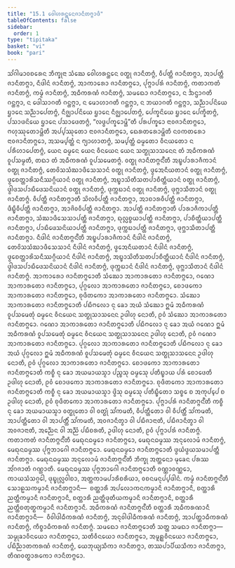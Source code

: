 ```yaml
---
title: "15.1 ᩅᩮᩤᩉᩁᨶ᩠ᨲᩮᨶᨩᩣᨶᩥᨲᨻ᩠ᨻᩣᨴᩥ"
tableOfContents: false
sidebar:
  order: 1
type: "tipitaka"
basket: "vi"
book: "pari"
---
```



<DynamicBreadcrumb />

<Division number="368" book="pari">

<Paragraph number="1836" book="pari">
ᩈᩘᨣᩤᨾᩣᩅᨧᩁᩮᨶ ᨽᩥᨠ᩠ᨡᩩᨶᩣ ᩈᩴᨥᩮ ᩅᩮᩤᩉᩁᨶ᩠ᨲᩮᨶ ᩅᨲ᩠ᨳᩩ ᨩᩣᨶᩥᨲᨻ᩠ᨻᩴ, ᩅᩥᨸᨲ᩠ᨲᩥ ᨩᩣᨶᩥᨲᨻ᩠ᨻᩣ, ᩋᩣᨸᨲ᩠ᨲᩥ ᨩᩣᨶᩥᨲᨻ᩠ᨻᩣ, ᨶᩥᨴᩤᨶᩴ ᨩᩣᨶᩥᨲᨻ᩠ᨻᩴ, ᩋᩣᨠᩣᩁᩮᩣ ᨩᩣᨶᩥᨲᨻ᩠ᨻᩮᩣ, ᨸᩩᨻ᩠ᨻᩣᨸᩁᩴ ᨩᩣᨶᩥᨲᨻ᩠ᨻᩴ, ᨠᨲᩣᨠᨲᩴ ᨩᩣᨶᩥᨲᨻ᩠ᨻᩴ, ᨠᨾ᩠ᨾᩴ ᨩᩣᨶᩥᨲᨻ᩠ᨻᩴ, ᩋᨵᩥᨠᩁᨱᩴ ᨩᩣᨶᩥᨲᨻ᩠ᨻᩴ, ᩈᨾᨳᩮᩣ ᨩᩣᨶᩥᨲᨻ᩠ᨻᩮᩣ, ᨶ ᨨᨶ᩠ᨴᩣᨣᨲᩥ ᨣᨶ᩠ᨲᨻ᩠ᨻᩣ, ᨶ ᨴᩮᩤᩈᩣᨣᨲᩥ ᨣᨶ᩠ᨲᨻ᩠ᨻᩣ, ᨶ ᨾᩮᩣᩉᩣᨣᨲᩥ ᨣᨶ᩠ᨲᨻ᩠ᨻᩣ, ᨶ ᨽᨿᩣᨣᨲᩥ ᨣᨶ᩠ᨲᨻ᩠ᨻᩣ, ᩈᨬ᩠ᨬᩣᨸᨶᩦᨿᩮ ᨮᩣᨶᩮ ᩈᨬ᩠ᨬᩣᨸᩮᨲᨻ᩠ᨻᩴ, ᨶᩥᨩ᩠ᨫᩣᨸᨶᩦᨿᩮ ᨮᩣᨶᩮ ᨶᩥᨩ᩠ᨫᩣᨸᩮᨲᨻ᩠ᨻᩴ, ᨸᩮᨠ᩠ᨡᨶᩦᨿᩮ ᨮᩣᨶᩮ ᨸᩮᨠ᩠ᨡᩥᨲᨻ᩠ᨻᩴ, ᨸᩈᩣᨴᨶᩦᨿᩮ ᨮᩣᨶᩮ ᨸᩈᩣᨴᩮᨲᨻ᩠ᨻᩴ, “ᩃᨴ᩠ᨵᨸᨠ᩠ᨡᩮᩣᨾ᩠ᩉᩦ”ᨲᩥ ᨸᩁᨸᨠ᩠ᨡᩮᩣ ᨶᩣᩅᨩᩣᨶᩥᨲᨻ᩠ᨻᩮᩣ, ᨻᩉᩩᩔᩩᨲᩮᩣᨾ᩠ᩉᩦᨲᩥ ᩋᨸ᩠ᨸᩔᩩᨲᩮᩣ ᨶᩣᩅᨩᩣᨶᩥᨲᨻ᩠ᨻᩮᩣ, ᨳᩮᩁᨲᩁᩮᩣᨾ᩠ᩉᩦᨲᩥ ᨶᩅᨠᨲᩁᩮᩣ ᨶᩣᩅᨩᩣᨶᩥᨲᨻ᩠ᨻᩮᩣ, ᩋᩈᨾ᩠ᨸᨲ᩠ᨲᩴ ᨶ ᨻ᩠ᨿᩣᩉᩣᨲᨻ᩠ᨻᩴ, ᩈᨾ᩠ᨸᨲ᩠ᨲᩴ ᨵᨾ᩠ᨾᨲᩮᩣ ᩅᩥᨶᨿᨲᩮᩣ ᨶ ᨸᩁᩥᩉᩣᨸᩮᨲᨻ᩠ᨻᩴ, ᨿᩮᨶ ᨵᨾ᩠ᨾᩮᨶ ᨿᩮᨶ ᩅᩥᨶᨿᩮᨶ ᨿᩮᨶ ᩈᨲ᩠ᨳᩩᩈᩣᩈᨶᩮᨶ ᨲᩴ ᩋᨵᩥᨠᩁᨱᩴ ᩅᩪᨸᩈᨾ᩠ᨾᨲᩥ, ᨲᨳᩣ ᨲᩴ ᩋᨵᩥᨠᩁᨱᩴ ᩅᩪᨸᩈᨾᩮᨲᨻ᩠ᨻᩴ.
</Paragraph>

</Division>
<Division number="369" book="pari">

<Paragraph number="1837" book="pari">
<Emphasis>ᩅᨲ᩠ᨳᩩ ᨩᩣᨶᩥᨲᨻ᩠ᨻᨶ᩺</Emphasis>ᨲᩥ ᩋᨭ᩠ᨮᨸᩣᩁᩣᨩᩥᨠᩣᨶᩴ ᩅᨲ᩠ᨳᩩ ᨩᩣᨶᩥᨲᨻ᩠ᨻᩴ, ᨲᩮᩅᩦᩈᩈᩴᨥᩣᨴᩥᩈᩮᩈᩣᨶᩴ ᩅᨲ᩠ᨳᩩ ᨩᩣᨶᩥᨲᨻ᩠ᨻᩴ, ᨴ᩠ᩅᩮᩋᨶᩥᨿᨲᩣᨶᩴ ᩅᨲ᩠ᨳᩩ ᨩᩣᨶᩥᨲᨻ᩠ᨻᩴ, ᨴ᩠ᩅᩮᨧᨲ᩠ᨲᩣᩁᩦᩈᨶᩥᩔᨣ᩠ᨣᩥᨿᩣᨶᩴ ᩅᨲ᩠ᨳᩩ ᨩᩣᨶᩥᨲᨻ᩠ᨻᩴ, ᩋᨭ᩠ᨮᩣᩈᩦᨲᩥᩈᨲᨸᩣᨧᩥᨲ᩠ᨲᩥᨿᩣᨶᩴ ᩅᨲ᩠ᨳᩩ ᨩᩣᨶᩥᨲᨻ᩠ᨻᩴ, ᨴ᩠ᩅᩤᨴᩈᨸᩣᨭᩥᨴᩮᩈᨶᩦᨿᩣᨶᩴ ᩅᨲ᩠ᨳᩩ ᨩᩣᨶᩥᨲᨻ᩠ᨻᩴ, ᨴᩩᨠ᩠ᨠᨭᩣᨶᩴ ᩅᨲ᩠ᨳᩩ ᨩᩣᨶᩥᨲᨻ᩠ᨻᩴ, ᨴᩩᨻ᩠ᨽᩣᩈᩥᨲᩣᨶᩴ ᩅᨲ᩠ᨳᩩ ᨩᩣᨶᩥᨲᨻ᩠ᨻᩴ.
</Paragraph>

</Division>
<Division number="370" book="pari">

<Paragraph number="1838" book="pari">
<Emphasis>ᩅᩥᨸᨲ᩠ᨲᩥ ᨩᩣᨶᩥᨲᨻ᩠ᨻᩣ</Emphasis>ᨲᩥ ᩈᩦᩃᩅᩥᨸᨲ᩠ᨲᩥ ᨩᩣᨶᩥᨲᨻ᩠ᨻᩣ, ᩋᩣᨧᩣᩁᩅᩥᨸᨲ᩠ᨲᩥ ᨩᩣᨶᩥᨲᨻ᩠ᨻᩣ, ᨴᩥᨭ᩠ᨮᩥᩅᩥᨸᨲ᩠ᨲᩥ ᨩᩣᨶᩥᨲᨻ᩠ᨻᩣ, ᩋᩣᨩᩦᩅᩅᩥᨸᨲ᩠ᨲᩥ ᨩᩣᨶᩥᨲᨻ᩠ᨻᩣ.
</Paragraph>

</Division>
<Division number="371" book="pari">

<Paragraph number="1839" book="pari">
<Emphasis>ᩋᩣᨸᨲ᩠ᨲᩥ ᨩᩣᨶᩥᨲᨻ᩠ᨻᩣ</Emphasis>ᨲᩥ ᨸᩣᩁᩣᨩᩥᨠᩣᨸᨲ᩠ᨲᩥ ᨩᩣᨶᩥᨲᨻ᩠ᨻᩣ, ᩈᩴᨥᩣᨴᩥᩈᩮᩈᩣᨸᨲ᩠ᨲᩥ ᨩᩣᨶᩥᨲᨻ᩠ᨻᩣ, ᨳᩩᩃᩖᨧ᩠ᨧᨿᩣᨸᨲ᩠ᨲᩥ ᨩᩣᨶᩥᨲᨻ᩠ᨻᩣ, ᨸᩣᨧᩥᨲ᩠ᨲᩥᨿᩣᨸᨲ᩠ᨲᩥ ᨩᩣᨶᩥᨲᨻ᩠ᨻᩣ, ᨸᩣᨭᩥᨴᩮᩈᨶᩦᨿᩣᨸᨲ᩠ᨲᩥ ᨩᩣᨶᩥᨲᨻ᩠ᨻᩣ, ᨴᩩᨠ᩠ᨠᨭᩣᨸᨲ᩠ᨲᩥ ᨩᩣᨶᩥᨲᨻ᩠ᨻᩣ, ᨴᩩᨻ᩠ᨽᩣᩈᩥᨲᩣᨸᨲ᩠ᨲᩥ ᨩᩣᨶᩥᨲᨻ᩠ᨻᩣ.
</Paragraph>

</Division>
<Division number="372" book="pari">

<Paragraph number="1840" book="pari">
<Emphasis>ᨶᩥᨴᩤᨶᩴ</Emphasis> <Emphasis>ᨩᩣᨶᩥᨲᨻ᩠ᨻᨶ᩺</Emphasis>ᨲᩥ ᩋᨭ᩠ᨮᨸᩣᩁᩣᨩᩥᨠᩣᨶᩴ ᨶᩥᨴᩤᨶᩴ ᨩᩣᨶᩥᨲᨻ᩠ᨻᩴ, ᨲᩮᩅᩦᩈᩈᩴᨥᩣᨴᩥᩈᩮᩈᩣᨶᩴ ᨶᩥᨴᩤᨶᩴ ᨩᩣᨶᩥᨲᨻ᩠ᨻᩴ, ᨴ᩠ᩅᩮᩋᨶᩥᨿᨲᩣᨶᩴ ᨶᩥᨴᩤᨶᩴ ᨩᩣᨶᩥᨲᨻ᩠ᨻᩴ, ᨴ᩠ᩅᩮᨧᨲ᩠ᨲᩣᩁᩦᩈᨶᩥᩔᨣ᩠ᨣᩥᨿᩣᨶᩴ ᨶᩥᨴᩤᨶᩴ ᨩᩣᨶᩥᨲᨻ᩠ᨻᩴ, ᩋᨭ᩠ᨮᩣᩈᩦᨲᩥᩈᨲᨸᩣᨧᩥᨲ᩠ᨲᩥᨿᩣᨶᩴ ᨶᩥᨴᩤᨶᩴ ᨩᩣᨶᩥᨲᨻ᩠ᨻᩴ, ᨴ᩠ᩅᩤᨴᩈᨸᩣᨭᩥᨴᩮᩈᨶᩦᨿᩣᨶᩴ ᨶᩥᨴᩤᨶᩴ ᨩᩣᨶᩥᨲᨻ᩠ᨻᩴ, ᨴᩩᨠ᩠ᨠᨭᩣᨶᩴ ᨶᩥᨴᩤᨶᩴ ᨩᩣᨶᩥᨲᨻ᩠ᨻᩴ, ᨴᩩᨻ᩠ᨽᩣᩈᩥᨲᩣᨶᩴ ᨶᩥᨴᩤᨶᩴ ᨩᩣᨶᩥᨲᨻ᩠ᨻᩴ.
</Paragraph>

</Division>
<Division number="373" book="pari">

<Paragraph number="1841" book="pari">
<Emphasis>ᩋᩣᨠᩣᩁᩮᩣ ᨩᩣᨶᩥᨲᨻ᩠ᨻᩮᩣ</Emphasis>ᨲᩥ ᩈᩴᨥᩮᩣ ᩋᩣᨠᩣᩁᨲᩮᩣ ᨩᩣᨶᩥᨲᨻ᩠ᨻᩮᩣ, ᨣᨱᩮᩣ ᩋᩣᨠᩣᩁᨲᩮᩣ ᨩᩣᨶᩥᨲᨻ᩠ᨻᩮᩣ, ᨸᩩᨣ᩠ᨣᩃᩮᩣ ᩋᩣᨠᩣᩁᨲᩮᩣ ᨩᩣᨶᩥᨲᨻ᩠ᨻᩮᩣ, ᨧᩮᩣᨴᨠᩮᩣ ᩋᩣᨠᩣᩁᨲᩮᩣ ᨩᩣᨶᩥᨲᨻ᩠ᨻᩮᩣ, ᨧᩩᨴᩥᨲᨠᩮᩣ ᩋᩣᨠᩣᩁᨲᩮᩣ ᨩᩣᨶᩥᨲᨻ᩠ᨻᩮᩣ. <Emphasis>ᩈᩴᨥᩮᩣ ᩋᩣᨠᩣᩁᨲᩮᩣ ᨩᩣᨶᩥᨲᨻ᩠ᨻᩮᩣ</Emphasis>ᨲᩥ ᨸᨭᩥᨻᩃᩮᩣ ᨶᩩ ᨡᩮᩣ ᩋᨿᩴ ᩈᩴᨥᩮᩣ ᩍᨾᩴ ᩋᨵᩥᨠᩁᨱᩴ ᩅᩪᨸᩈᨾᩮᨲᩩᩴ ᨵᨾ᩠ᨾᩮᨶ ᩅᩥᨶᨿᩮᨶ ᩈᨲ᩠ᨳᩩᩈᩣᩈᨶᩮᨶ ᩏᨴᩤᩉᩩ ᨶᩮᩣᨲᩥ, ᩑᩅᩴ ᩈᩴᨥᩮᩣ ᩋᩣᨠᩣᩁᨲᩮᩣ ᨩᩣᨶᩥᨲᨻ᩠ᨻᩮᩣ. <Emphasis>ᨣᨱᩮᩣ ᩋᩣᨠᩣᩁᨲᩮᩣ ᨩᩣᨶᩥᨲᨻ᩠ᨻᩮᩣ</Emphasis>ᨲᩥ ᨸᨭᩥᨻᩃᩮᩣ ᨶᩩ ᨡᩮᩣ ᩋᨿᩴ ᨣᨱᩮᩣ ᩍᨾᩴ ᩋᨵᩥᨠᩁᨱᩴ ᩅᩪᨸᩈᨾᩮᨲᩩᩴ ᨵᨾ᩠ᨾᩮᨶ ᩅᩥᨶᨿᩮᨶ ᩈᨲ᩠ᨳᩩᩈᩣᩈᨶᩮᨶ ᩏᨴᩤᩉᩩ ᨶᩮᩣᨲᩥ, ᩑᩅᩴ ᨣᨱᩮᩣ ᩋᩣᨠᩣᩁᨲᩮᩣ ᨩᩣᨶᩥᨲᨻ᩠ᨻᩮᩣ. <Emphasis>ᨸᩩᨣ᩠ᨣᩃᩮᩣ ᩋᩣᨠᩣᩁᨲᩮᩣ ᨩᩣᨶᩥᨲᨻ᩠ᨻᩮᩣ</Emphasis>ᨲᩥ ᨸᨭᩥᨻᩃᩮᩣ ᨶᩩ ᨡᩮᩣ ᩋᨿᩴ ᨸᩩᨣ᩠ᨣᩃᩮᩣ ᩍᨾᩴ ᩋᨵᩥᨠᩁᨱᩴ ᩅᩪᨸᩈᨾᩮᨲᩩᩴ ᨵᨾ᩠ᨾᩮᨶ ᩅᩥᨶᨿᩮᨶ ᩈᨲ᩠ᨳᩩᩈᩣᩈᨶᩮᨶ ᩏᨴᩤᩉᩩ ᨶᩮᩣᨲᩥ, ᩑᩅᩴ ᨸᩩᨣ᩠ᨣᩃᩮᩣ ᩋᩣᨠᩣᩁᨲᩮᩣ ᨩᩣᨶᩥᨲᨻ᩠ᨻᩮᩣ. <Emphasis>ᨧᩮᩣᨴᨠᩮᩣ ᩋᩣᨠᩣᩁᨲᩮᩣ ᨩᩣᨶᩥᨲᨻ᩠ᨻᩮᩣ</Emphasis>ᨲᩥ ᨠᨧ᩠ᨧᩥ ᨶᩩ ᨡᩮᩣ ᩋᨿᨾᩣᨿᩈ᩠ᨾᩣ ᨸᨬ᩠ᨧᩈᩩ ᨵᨾ᩠ᨾᩮᩈᩩ ᨸᨲᩥᨭ᩠ᨮᩣᨿ ᨸᩁᩴ ᨧᩮᩣᨴᩮᨲᩥ ᩏᨴᩤᩉᩩ ᨶᩮᩣᨲᩥ, ᩑᩅᩴ ᨧᩮᩣᨴᨠᩮᩣ ᩋᩣᨠᩣᩁᨲᩮᩣ ᨩᩣᨶᩥᨲᨻ᩠ᨻᩮᩣ. <Emphasis>ᨧᩩᨴᩥᨲᨠᩮᩣ ᩋᩣᨠᩣᩁᨲᩮᩣ ᨩᩣᨶᩥᨲᨻ᩠ᨻᩮᩣ</Emphasis>ᨲᩥ ᨠᨧ᩠ᨧᩥ ᨶᩩ ᨡᩮᩣ ᩋᨿᨾᩣᨿᩈ᩠ᨾᩣ ᨴ᩠ᩅᩦᩈᩩ ᨵᨾ᩠ᨾᩮᩈᩩ ᨸᨲᩥᨭ᩠ᨮᩥᨲᩮᩣ ᩈᨧ᩠ᨧᩮ ᨧ ᩋᨠᩩᨸ᩠ᨸᩮ ᨧ ᩏᨴᩤᩉᩩ ᨶᩮᩣᨲᩥ, ᩑᩅᩴ ᨧᩩᨴᩥᨲᨠᩮᩣ ᩋᩣᨠᩣᩁᨲᩮᩣ ᨩᩣᨶᩥᨲᨻ᩠ᨻᩮᩣ.
</Paragraph>

</Division>
<Division number="374" book="pari">

<Paragraph number="1842" book="pari">
<Emphasis>ᨸᩩᨻ᩠ᨻᩣᨸᩁᩴ ᨩᩣᨶᩥᨲᨻ᩠ᨻᨶ᩺</Emphasis>ᨲᩥ ᨠᨧ᩠ᨧᩥ ᨶᩩ ᨡᩮᩣ ᩋᨿᨾᩣᨿᩈ᩠ᨾᩣ ᩅᨲ᩠ᨳᩩᨲᩮᩣ ᩅᩤ ᩅᨲ᩠ᨳᩩᩴ ᩈᩘᨠᨾᨲᩥ, ᩅᩥᨸᨲ᩠ᨲᩥᨲᩮᩣ ᩅᩤ ᩅᩥᨸᨲ᩠ᨲᩥᩴ ᩈᩘᨠᨾᨲᩥ, ᩋᩣᨸᨲ᩠ᨲᩥᨲᩮᩣ ᩅᩤ ᩋᩣᨸᨲ᩠ᨲᩥᩴ ᩈᩘᨠᨾᨲᩥ, ᩋᩅᨩᩣᨶᩥᨲ᩠ᩅᩣ ᩅᩤ ᨸᨭᩥᨩᩣᨶᩣᨲᩥ, ᨸᨭᩥᨩᩣᨶᩥᨲ᩠ᩅᩣ ᩅᩤ ᩋᩅᨩᩣᨶᩣᨲᩥ, ᩋᨬ᩠ᨬᩮᨶ ᩅᩤ ᩋᨬ᩠ᨬᩴ ᨸᨭᩥᨧᩁᨲᩥ, ᩏᨴᩤᩉᩩ ᨶᩮᩣᨲᩥ, ᩑᩅᩴ ᨸᩩᨻ᩠ᨻᩣᨸᩁᩴ ᨩᩣᨶᩥᨲᨻ᩠ᨻᩴ.
</Paragraph>

</Division>
<Division number="375" book="pari">

<Paragraph number="1843" book="pari">
<Emphasis>ᨠᨲᩣᨠᨲᩴ ᨩᩣᨶᩥᨲᨻ᩠ᨻᨶ᩺</Emphasis>ᨲᩥ ᨾᩮᨳᩩᨶᨵᨾ᩠ᨾᩮᩣ ᨩᩣᨶᩥᨲᨻ᩠ᨻᩮᩣ, ᨾᩮᨳᩩᨶᨵᨾ᩠ᨾᩔ ᩋᨶᩩᩃᩮᩣᨾᩴ ᨩᩣᨶᩥᨲᨻ᩠ᨻᩴ, ᨾᩮᨳᩩᨶᨵᨾ᩠ᨾᩔ ᨸᩩᨻ᩠ᨻᨽᩣᨣᩮᩤ ᨩᩣᨶᩥᨲᨻ᩠ᨻᩮᩣ. <Emphasis>ᨾᩮᨳᩩᨶᨵᨾ᩠ᨾᩮᩣ ᨩᩣᨶᩥᨲᨻ᩠ᨻᩮᩣ</Emphasis>ᨲᩥ ᨴ᩠ᩅᨿᩴᨴ᩠ᩅᨿᩈᨾᩣᨸᨲ᩠ᨲᩥ ᨩᩣᨶᩥᨲᨻ᩠ᨻᩣ. <Emphasis>ᨾᩮᨳᩩᨶᨵᨾ᩠ᨾᩔ ᩋᨶᩩᩃᩮᩣᨾᩴ</Emphasis> <Emphasis>ᨩᩣᨶᩥᨲᨻ᩠ᨻᨶ᩺</Emphasis>ᨲᩥ ᨽᩥᨠ᩠ᨡᩩ ᩋᨲ᩠ᨲᨶᩮᩣ ᨾᩩᨡᩮᨶ ᨸᩁᩔ ᩋᩘᨣᨩᩣᨲᩴ ᨣᨱ᩠ᩉᩣᨲᩥ. <Emphasis>ᨾᩮᨳᩩᨶᨵᨾ᩠ᨾᩔ ᨸᩩᨻ᩠ᨻᨽᩣᨣᩮᩤ ᨩᩣᨶᩥᨲᨻ᩠ᨻᩮᩣ</Emphasis>ᨲᩥ ᩅᨱ᩠ᨱᩣᩅᨱ᩠ᨱᩮᩣ, ᨠᩣᨿᩈᩴᩈᨣ᩠ᨣᩮᩤ, ᨴᩩᨭ᩠ᨮᩩᩃᩖᩅᩤᨧᩣ, ᩋᨲ᩠ᨲᨠᩣᨾᨸᩣᩁᩥᨧᩁᩥᨿᩣ, ᩅᨧᨶᨾᨶᩩᨸ᩠ᨸᨴᩤᨶᩴ.
</Paragraph>

</Division>
<Division number="376" book="pari">

<Paragraph number="1844" book="pari">
<Emphasis>ᨠᨾ᩠ᨾᩴ ᨩᩣᨶᩥᨲᨻ᩠ᨻᨶ᩺</Emphasis>ᨲᩥ ᩈᩮᩣᩊᩈᨠᨾ᩠ᨾᩣᨶᩥ ᨩᩣᨶᩥᨲᨻ᩠ᨻᩣᨶᩥ—  ᨧᨲ᩠ᨲᩣᩁᩥ ᩋᨸᩃᩮᩣᨠᨶᨠᨾ᩠ᨾᩣᨶᩥ ᨩᩣᨶᩥᨲᨻ᩠ᨻᩣᨶᩥ, ᨧᨲ᩠ᨲᩣᩁᩥ ᨬᨲ᩠ᨲᩥᨠᨾ᩠ᨾᩣᨶᩥ ᨩᩣᨶᩥᨲᨻ᩠ᨻᩣᨶᩥ, ᨧᨲ᩠ᨲᩣᩁᩥ ᨬᨲ᩠ᨲᩥᨴᩩᨲᩥᨿᨠᨾ᩠ᨾᩣᨶᩥ ᨩᩣᨶᩥᨲᨻ᩠ᨻᩣᨶᩥ, ᨧᨲ᩠ᨲᩣᩁᩥ ᨬᨲ᩠ᨲᩥᨧᨲᩩᨲ᩠ᨳᨠᨾ᩠ᨾᩣᨶᩥ ᨩᩣᨶᩥᨲᨻ᩠ᨻᩣᨶᩥ.
</Paragraph>

</Division>
<Division number="377" book="pari">

<Paragraph number="1845" book="pari">
<Emphasis>ᩋᨵᩥᨠᩁᨱᩴ ᨩᩣᨶᩥᨲᨻ᩠ᨻᨶ᩺</Emphasis>ᨲᩥ ᨧᨲ᩠ᨲᩣᩁᩥ ᩋᨵᩥᨠᩁᨱᩣᨶᩥ ᨩᩣᨶᩥᨲᨻ᩠ᨻᩣᨶᩥ—  ᩅᩥᩅᩤᨴᩤᨵᩥᨠᩁᨱᩴ ᨩᩣᨶᩥᨲᨻ᩠ᨻᩴ, ᩋᨶᩩᩅᩤᨴᩤᨵᩥᨠᩁᨱᩴ ᨩᩣᨶᩥᨲᨻ᩠ᨻᩴ, ᩋᩣᨸᨲ᩠ᨲᩣᨵᩥᨠᩁᨱᩴ ᨩᩣᨶᩥᨲᨻ᩠ᨻᩴ, ᨠᩥᨧ᩠ᨧᩣᨵᩥᨠᩁᨱᩴ ᨩᩣᨶᩥᨲᨻ᩠ᨻᩴ.
</Paragraph>

</Division>
<Division number="378" book="pari">

<Paragraph number="1846" book="pari">
<Emphasis>ᩈᨾᨳᩮᩣ ᨩᩣᨶᩥᨲᨻ᩠ᨻᩮᩣ</Emphasis>ᨲᩥ ᩈᨲ᩠ᨲ ᩈᨾᨳᩣ ᨩᩣᨶᩥᨲᨻ᩠ᨻᩣ—  ᩈᨾ᩠ᨾᩩᨡᩣᩅᩥᨶᨿᩮᩣ ᨩᩣᨶᩥᨲᨻ᩠ᨻᩮᩣ, ᩈᨲᩥᩅᩥᨶᨿᩮᩣ ᨩᩣᨶᩥᨲᨻ᩠ᨻᩮᩣ, ᩋᨾᩪᩊ᩠ᩉᩅᩥᨶᨿᩮᩣ ᨩᩣᨶᩥᨲᨻ᩠ᨻᩮᩣ, ᨸᨭᩥᨬ᩠ᨬᩣᨲᨠᩁᨱᩴ ᨩᩣᨶᩥᨲᨻ᩠ᨻᩴ, ᨿᩮᨽᩩᨿ᩠ᨿᩈᩥᨠᩣ ᨩᩣᨶᩥᨲᨻ᩠ᨻᩣ, ᨲᩔᨸᩣᨸᩥᨿᩈᩥᨠᩣ ᨩᩣᨶᩥᨲᨻ᩠ᨻᩣ, ᨲᩥᨱᩅᨲ᩠ᨳᩣᩁᨠᩮᩣ ᨩᩣᨶᩥᨲᨻ᩠ᨻᩮᩣ.
</Paragraph>
</Division>